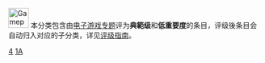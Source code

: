 {{empty category}}

[[Image:Gamepad.svg|40px]] 本分类包含由[[Wikipedia:电子游戏专题|电子游戏专题]]评为<span style="background-color: {{class/colour|FA}};">'''典範级'''</span>和<span style="background-color: {{importance/colour|Low}};">'''低重要度'''</span>的条目，评级後条目会自动归入对应的子分类，详见[[Wikipedia:电子游戏专题/评级|评级指南]]。

[[Category:典范级电子游戏条目|4]]
[[Category:低重要度电子游戏条目|1A]]